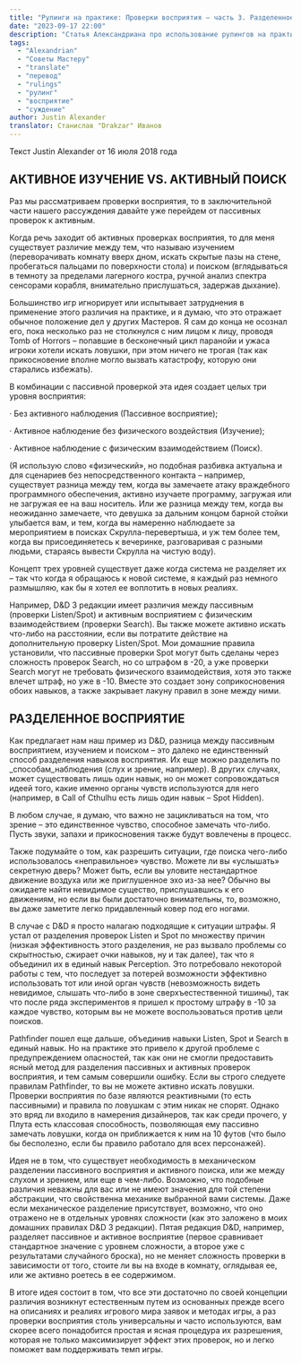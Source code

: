 ```yaml
---
title: "Рулинги на практике: Проверки восприятия — часть 3. Разделенное восприятие"
date: "2023-09-17 22:00"
description: "Статья Александриана про использование рулингов на практике при проверках восприятия #alexandrian #gmtips #rulings"
tags: 
  - "Alexandrian"
  - "Советы Мастеру"
  - "translate"
  - "перевод"
  - "rulings"
  - "рулинг"
  - "восприятие"
  - "суждение"
author: Justin Alexander
translator: Станислав "Drakzar" Иванов
--- 
```

Текст Justin Alexander от 16 июля 2018 года

## АКТИВНОЕ ИЗУЧЕНИЕ VS. АКТИВНЫЙ ПОИСК

Раз мы рассматриваем проверки восприятия, то в заключительной части нашего рассуждения давайте уже перейдем от пассивных проверок к активным.

Когда речь заходит об активных проверках восприятия, то для меня существует различие между тем, что называю изучением (переворачивать комнату вверх дном, искать скрытые пазы на стене, пробегаться пальцами по поверхности стола) и поиском (вглядываться в темноту за пределами лагерного костра, ручной анализ спектра сенсорами корабля, внимательно прислушаться, задержав дыхание).

Большинство игр игнорирует или испытывает затруднения в применение этого различия на практике, и я думаю, что это отражает обычное положение дел у других Мастеров. Я сам до конца не осознал его, пока несколько раз не столкнулся с ним лицом к лицу, проводя Tomb of Horrors – попавшие в бесконечный цикл паранойи и ужаса игроки хотели искать ловушки, при этом ничего не трогая (так как прикосновение вполне могло вызвать катастрофу, которую они старались избежать).

В комбинации с пассивной проверкой эта идея создает целых три уровня восприятия:

· Без активного наблюдения (Пассивное восприятие);

· Активное наблюдение без физического воздействия (Изучение);

· Активное наблюдение с физическим взаимодействием (Поиск).

(Я использую слово «физический», но подобная разбивка актуальна и для сценариев без непосредственного контакта – например, существует разница между тем, когда вы замечаете атаку враждебного программного обеспечения, активно изучаете программу, загружая или не загружая ее на ваш носитель. Или же разница между тем, когда вы неожиданно замечаете, что девушка за дальним концом барной стойки улыбается вам, и тем, когда вы намеренно наблюдаете за мероприятием в поисках Скрулла-перевертыша, и уж тем более тем, когда вы присоединяетесь к вечеринке, разговаривая с разными людьми, стараясь вывести Скрулла на чистую воду).

Концепт трех уровней существует даже когда система не разделяет их – так что когда я обращаюсь к новой системе, я каждый раз немного размышляю, как бы я хотел ее воплотить в новых реалиях.

Например, D&D 3 редакции имеет различия между пассивным (проверки Listen/Spot) и активным восприятием с физическим взаимодействием (проверки Search). Вы также можете активно искать что-либо на расстоянии, если вы потратите действие на дополнительную проверку Listen/Spot. Мои домашние правила установили, что пассивные проверки Spot могут быть сделаны через сложность проверок Search, но со штрафом в -20, а уже проверки Search могут не требовать физического взаимодействия, хотя это также влечет штраф, но уже в -10. Вместе это создает зону соприкосновения обоих навыков, а также закрывает лакуну правил в зоне между ними.

## РАЗДЕЛЕННОЕ ВОСПРИЯТИЕ

Как предлагает нам наш пример из D&D, разница между пассивным восприятием, изучением и поиском – это далеко не единственный способ разделения навыков восприятия. Их еще можно разделить по _способам_наблюдения (слух и зрение, например). В других случаях, может существовать лишь один навык, но он может сопровождаться идеей того, какие именно органы чувств используются для него (например, в Call of Cthulhu есть лишь один навык – Spot Hidden).

В любом случае, я думаю, что важно не зацикливаться на том, что зрение – это единственное чувство, способное замечать что-либо. Пусть звуки, запахи и прикосновения также будут вовлечены в процесс.

Также подумайте о том, как разрешить ситуации, где поиска чего-либо использовалось «неправильное» чувство. Можете ли вы «услышать» секретную дверь? Может быть, если вы уловите нестандартное движение воздуха или же приглушенное эхо из-за нее? Обычно вы ожидаете найти невидимое существо, прислушавшись к его движениям, но если вы были достаточно внимательны, то, возможно, вы даже заметите легко придавленный ковер под его ногами.

В случае с D&D я просто налагаю подходящие к ситуации штрафы. Я устал от разделения проверок Listen и Spot по множеству причин (низкая эффективность этого разделения, не раз вызвало проблемы со скрытностью, сжирает очки навыков, ну и так далее), так что я объединил их в единый навык Perception. Это потребовало некоторой работы с тем, что последует за потерей возможности эффективно использовать тот или иной орган чувств (невозможность видеть невидимое, слышать что-либо в зоне сверхъестественной тишины), так что после ряда экспериментов я пришел к простому штрафу в -10 за каждое чувство, которым вы не можете воспользоваться против цели поисков.

Pathfinder пошел еще дальше, объединив навыки Listen, Spot и Search в единый навык. Но на практике это привело к другой проблеме с предупреждением опасностей, так как они не смогли предоставить ясный метод для разделения пассивных и активных проверок восприятия, и тем самым совершили ошибку. Если вы строго следуете правилам Pathfinder, то вы не можете активно искать ловушки. Проверки восприятия по базе являются реактивными (то есть пассивными) и правила по ловушкам с этим никак не спорят. Однако это вряд ли входило в намерения дизайнеров, так как среди прочего, у Плута есть классовая способность, позволяющая ему пассивно замечать ловушки, когда он приближается к ним на 10 футов (что было бы бесполезно, если бы правило работало для всех персонажей).

Идея не в том, что существует необходимость в механическом разделении пассивного восприятия и активного поиска, или же между слухом и зрением, или еще в чем-либо. Возможно, что подобные различия неважны для вас или не имеют значения для той степени абстракции, что свойственна механике выбранной вами системы. Даже если механическое разделение присутствует, возможно, что оно отражено не в отдельных уровнях сложности (как это заложено в моих домашних правилах D&D 3 редакции). Пятая редакция D&D, например, разделяет пассивное и активное восприятие (первое сравнивает стандартное значение с уровнем сложности, а второе уже с результатами случайного броска), но не меняет сложность проверки в зависимости от того, стоите ли вы на входе в комнату, оглядывая ее, или же активно роетесь в ее содержимом.

В итоге идея состоит в том, что все эти достаточно по своей концепции различия возникнут естественным путем из основанных прежде всего на описаниях и реалиях игрового мира заявок и методах игры, а раз проверки восприятия столь универсальны и часто используются, вам скорее всего понадобится простая и ясная процедура их разрешения, которая не только максимизирует эффект этих проверок, но и легко поможет вам поддерживать темп игры.